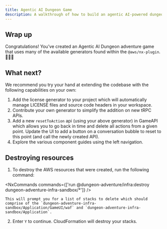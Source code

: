 ```yaml
---
title: Agentic AI Dungeon Game
description: A walkthrough of how to build an agentic AI-powered dungeon adventure game using the @aws/nx-plugin.
---
```



## Wrap up

Congratulations! You’ve created an Agentic AI Dungeon adventure game that uses many of the available generators found within the `@aws/nx-plugin`.  🎉🎉🎉

## What next?

We recommend you try your hand at extending the codebase with the following capabilities on your own:

1. Add the <Link path="guides/license">license generator</Link> to your project which will automatically manage LICENSE files and source code headers in your workspace.
2. <Link path="get_started/tutorials/contribute-generator">Contribute your own generator</Link> to simplify the addition on new tRPC APIs.
3. Add a new `resetToAction` api (using your above generator) in GameAPI which allows you to go back in time and delete all actions from a given point. Update the UI to add a button on a conversation bubble to reset to this point (and call the newly created API).
4. Explore the various component guides using the left navigation.

## Destroying resources

1. To destroy the AWS resources that were created, run the following command:

<NxCommands commands={['run @dungeon-adventure/infra:destroy dungeon-adventure-infra-sandbox/*']} />

    This will prompt you for a list of stacks to delete which should comprise of the `dungeon-adventure-infra-sandbox/Application/GameUI/waf` and `dungeon-adventure-infra-sandbox/Application`. 

2. Enter `Y` to continue. CloudFormation will destroy your stacks.